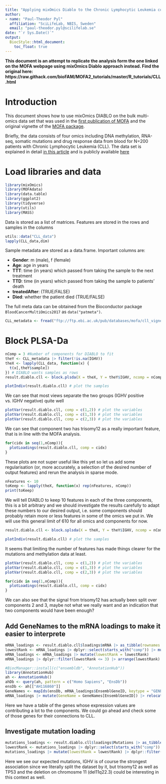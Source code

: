 ```yaml
---
title: "Applying mixOmics Diablo to the Chronic Lymphocytic Leukemia cohort"
author: 
- name: "Paul-Theodor Pyl"
  affiliation: "SciLifeLab, NBIS, Sweden"
  email: "paul-theodor.pyl@scilifelab.se"
date: "`r Sys.Date()`"
output:
  BiocStyle::html_document:
    toc_float: true
---
```


**This document is an attempt to replicate the analysis form the one linked on the MOFA webpage using mixOmics Diablo approach instead. Find the original here: https://raw.githack.com/bioFAM/MOFA2_tutorials/master/R_tutorials/CLL.html**

# Introduction
This document shows how to use mixOmics DIABLO on the bulk multi-omics data set that was used in the [first publication of MOFA](https://msb.embopress.org/cgi/doi/10.15252/msb.20178124) and the original vignette of the [MOFA package](https://bioconductor.org/packages/release/bioc/vignettes/MOFA/inst/doc/MOFA_example_CLL.html).  

Briefly, the data consists of four omics including DNA methylation, RNA-seq, somatic mutations and drug response data from blood for N=200 patients with Chronic Lymphocytic Leukemia (CLL). The data set is explained in detail [in this article](https://www.jci.org/articles/view/93801) and is publicly available [here](http://bioconductor.org/packages/release/data/experiment/html/BloodCancerMultiOmics2017.html)
  
# Load libraries and data

```r
library(mixOmics)
library(MOFAdata)
library(data.table)
library(ggplot2)
library(tidyverse)
library(utils)
library(MASS)
```

Data is stored as a list of matrices. Features are stored in the rows and samples in the columns
```r
utils::data("CLL_data")       
lapply(CLL_data,dim)
```

Sample metadata are stored as a data.frame. Important columns are:  

- **Gender**: m (male), f (female)
- **Age**: age in years
- **TTT**: time (in years) which passed from taking the sample to the next treatment
- **TTD**: time (in years) which passed from taking the sample to patients' death
- **treatedAfter**: (TRUE/FALSE)
- **Died**: whether the patient died (TRUE/FALSE)

The full meta data can be obtained from the Bioconductor package `BloodCancerMultiOmics2017` as `data("patmeta")`.
```r
CLL_metadata <- fread("ftp://ftp.ebi.ac.uk/pub/databases/mofa/cll_vignette/sample_metadata.txt")
```

# Block PLSA-Da

```r
nComp = 3 #Number of components for DIABLO to fit
theY <- CLL_metadata |> filter(!is.na(IGHV))
theX <- lapply(CLL_data, function(x) {
  t(x[,theY$sample])
}) # DIABLO wants samples as rows
result.diablo.cll <- block.plsda(X = theX, Y = theY$IGHV, ncomp = nComp) # run the method
```

```r
plotIndiv(result.diablo.cll) # plot the samples
```

We can see that most views separate the two groups (IGHV positive vs. IGHV negative) quite well

```r
plotVar(result.diablo.cll, comp = c(1,2)) # plot the variables
plotVar(result.diablo.cll, comp = c(1,3)) # plot the variables
plotVar(result.diablo.cll, comp = c(2,3)) # plot the variables
```

We can see that component two has trisomy12 as a really important feature, that is in line with the MOFA analysis.

```r
for(cidx in seq(1,nComp)){
  plotLoadings(result.diablo.cll, comp = cidx)
}
```
These plots are not super useful like this yet so let us add some regularisation (or, more accurately, a selection of the desired number of output features) and rerun the analysis in sparse mode.

```r
nFeatures <- 10
toKeep <- lapply(theX, function(x) rep(nFeatures, nComp))
print(toKeep)
```

We will tell DIABLO to keep 10 features in each of the three components, this is a bit arbitrary and we should investigate the results carefully to adapt these numbers to our desired output, i.e. some components should probably retain more or less features in some of the omics we put in. We will use this general limit of 610 for all omics and components for now.

```r
result.diablo.cll <- block.splsda(X = theX, Y = theY$IGHV, ncomp = nComp, keepX = toKeep) # run the method
```


```r
plotIndiv(result.diablo.cll) # plot the samples
```
It seems that limiting the number of features has made things clearer for the mutations and methylation data at least.

```r
plotVar(result.diablo.cll, comp = c(1,2)) # plot the variables
plotVar(result.diablo.cll, comp = c(1,3)) # plot the variables
plotVar(result.diablo.cll, comp = c(2,3)) # plot the variables
```

```r
for(cidx in seq(1,nComp)){
  plotLoadings(result.diablo.cll, comp = cidx)
}
```

We can also see that the signal from trisomy12 has actually been split over components 2 and 3, maybe not what we really want and an indication that two components would have been enough?

## Add GeneNames to the mRNA loadings to make it easier to interprete
```r
mRNA_loadings <- result.diablo.cll$loadings$mRNA |> as_tibble(rownames = "EnsemblGeneID")
lowestRank <- mRNA_loadings |> dplyr::select(starts_with("comp")) |> mutate(across(everything(), ~ rank(-abs(.x)))) |> rowwise() |> mutate(lowestRank = min(c_across(everything()))) |> pull(lowestRank)
mRNA_loadings <- mRNA_loadings |> mutate(lowestRank = lowestRank) 
mRNA_loadings |> dplyr::filter(lowestRank <= 3) |> arrange(lowestRank)
```

```r
#BiocManager::install(c("ensembldb", "AnnotationHub"))
library(AnnotationHub)
ah <- AnnotationHub()
ahDb <- query(ah, pattern = c("Homo Sapiens", "EnsDb"))
ensDb <- ah[["AH116860"]]
GeneNames <- mapIds(ensDb, mRNA_loadings$EnsemblGeneID, keytype = "GENEID", column = "GENENAME")
mRNA_loadings |> mutate(GeneName = GeneNames[EnsemblGeneID]) |> relocate(GeneName) |> dplyr::filter(lowestRank <= 3) |> arrange(lowestRank)
```
Here we have a table of the genes whose expression values are contributing a lot to the components. We could go ahead and check some of those genes for their connections to CLL.

## Investigate mutation loading
```r
mutations_loadings <- result.diablo.cll$loadings$Mutations |> as_tibble(rownames = "GeneName")
lowestRank <- mutations_loadings |> dplyr::select(starts_with("comp")) |> mutate(across(everything(), ~ rank(-abs(.x)))) |> rowwise() |> mutate(lowestRank = min(c_across(everything()))) |> pull(lowestRank)
mutations_loadings |> mutate(lowestRank = lowestRank) |> dplyr::filter(lowestRank <= 2) |> arrange(lowestRank)
```
Here we see our expected mutations, IGHV is of course the strongest association since we literally split the dataset by it, but trisomy12 as well as TP53 and the deletion on chromosme 11 (del11q22.3) could be interesting in this context as well.
